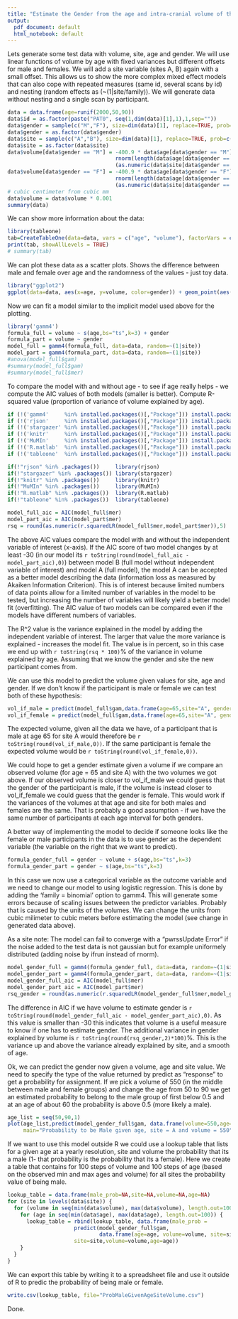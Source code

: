 ```yaml
---
title: "Estimate the Gender from the age and intra-cranial volume of the brain"
output:
  pdf_document: default
  html_notebook: default
---
```


Lets generate some test data with volume, site, age and gender. We will use linear functions of volume by age with fixed variances but different offsets for male and females. We will add a site variable (sites A, B) again with a small offset. This allows us to show the more complex mixed effect models that can also  cope with repeated measures (same id, several scans by id) and nesting (random effects as (~(1|site/family)). We will generate data without nesting and a single scan by participant.

```r
data = data.frame(age=runif(2000,50,90))
data$id = as.factor(paste("PAT0", seq(1,dim(data)[1],1),1,sep=""))
data$gender = sample(c("M","F"), size=dim(data)[1], replace=TRUE, prob=c(0.5,0.5))
data$gender = as.factor(data$gender)
data$site = sample(c("A","B"), size=dim(data)[1], replace=TRUE, prob=c(0.5,0.5))
data$site = as.factor(data$site)
data$volume[data$gender == "M"] = -400.9 * data$age[data$gender == "M"] + 600000 +
                                  rnorm(length(data$age[data$gender == "M"]), 0, 21000) +
                                  (as.numeric(data$site[data$gender == "M"]) * 100);
data$volume[data$gender == "F"] = -400.9 * data$age[data$gender == "F"] + 550000 + 
                                  rnorm(length(data$age[data$gender == "F"]), 0, 18000) +
                                  (as.numeric(data$site[data$gender == "F"]) * 100);
# cubic centimeter from cubic mm
data$volume = data$volume * 0.001
summary(data)
```

We can show more information about the data:
```r
library(tableone)
tab=CreateTableOne(data=data, vars = c("age", "volume"), factorVars = c("gender", "site"), strata=c("gender","site"))
print(tab, showAllLevels = TRUE)
# summary(tab)
```

We can plot these data as a scatter plots. Shows the difference between male and female over age and the randomness of the values - just toy data.

```r
library("ggplot2")
ggplot(data=data, aes(x=age, y=volume, color=gender)) + geom_point(aes(color=gender)) + geom_smooth(se=TRUE, aes(fill=gender)) + geom_rug()
```


Now we can fit a model similar to the implicit model used above for the plotting.

```r
library('gamm4')
formula_full = volume ~ s(age,bs="ts",k=3) + gender
formula_part = volume ~ gender
model_full = gamm4(formula_full, data=data, random=~(1|site))
model_part = gamm4(formula_part, data=data, random=~(1|site))
#anova(model_full$gam)
#summary(model_full$gam)
#summary(model_full$mer)
```

To compare the model with and without age - to see if age really helps - we compute the AIC values of both models (smaller is better). Compute R-squared value (proportion of variance of volume explained by age).
```r
if (!('gamm4'     %in% installed.packages()[,"Package"])) install.packages('gamm4')
if (!('rjson'     %in% installed.packages()[,"Package"])) install.packages('rjson')
if (!('stargazer' %in% installed.packages()[,"Package"])) install.packages('stargazer')
if (!('knitr'     %in% installed.packages()[,"Package"])) install.packages('knitr')
if (!('MuMIn'     %in% installed.packages()[,"Package"])) install.packages('MuMIn')
if (!('R.matlab'  %in% installed.packages()[,"Package"])) install.packages('R.matlab')
if (!('tableone'  %in% installed.packages()[,"Package"])) install.packages('tableone')

if(!"rjson" %in% .packages())     library(rjson)
if(!"stargazer" %in% .packages()) library(stargazer)
if(!"knitr" %in% .packages())     library(knitr)
if(!"MuMIn" %in% .packages())     library(MuMIn)
if(!"R.matlab" %in% .packages())  library(R.matlab)
if(!"tableone" %in% .packages())  library(tableone)

model_full_aic = AIC(model_full$mer)
model_part_aic = AIC(model_part$mer)
rsq = round(as.numeric(r.squaredLR(model_full$mer,model_part$mer)),5)
```

The above AIC values compare the model with and without the independent variable of interest (x-axis). If the AIC score of two model changes by at least -30 (in our model its `r toString(round(model_full_aic - model_part_aic),0)`) between model B (full model without independent variable of interest) and model A (full model), the model A can be accepted as a better model describing the data (information loss as measured by Akaiken Information Criterion). This is of interest because limited numbers of data points allow for a limited number of variables in the model to be tested, but increasing the number of variables will likely yield a better model fit (overfitting). The AIC value of two models can be compared even if the models have different numbers of variables.

The R^2 value is the variance explained in the model by adding the independent variable of interest. The larger that value the more variance is explained - increases the model fit. The value is in percent, so in this case we end up with `r toString(rsq * 100)`% of the variance in volume explained by age. Assuming that we know the gender and site the new participant comes from.

We can use this model to predict the volume given values for site, age and gender. If we don't know if the participant is male or female we can test both of these hypothesis:
```r
vol_if_male = predict(model_full$gam,data.frame(age=65,site="A", gender="M"))
vol_if_female = predict(model_full$gam,data.frame(age=65,site="A", gender="F"))
```
The expected volume, given all the data we have, of a participant that is male at age 65 for site A would therefore be `r toString(round(vol_if_male,0))`. If the same participant is female the expected volume would be `r toString(round(vol_if_female,0))`.

We could hope to get a gender estimate given a volume if we compare an observed volume (for age = 65 and site A) with the two volumes we got above. If our observed volume is closer to vol_if_male we could guess that the gender of the participant is male, if the volume is instead closer to vol_if_female we could guess that the gender is female. This would work if the variances of the volumes at that age and site for both males and females are the same. That is probably a good assumption - if we have the same number of participants at each age interval for both genders.

A better way of implementing the model to decide if someone looks like the female or male participants in the data is to use gender as the dependent variable (the variable on the right that we want to predict).
```r
formula_gender_full = gender ~ volume + s(age,bs="ts",k=3)
formula_gender_part = gender ~ s(age,bs="ts",k=3)
```
In this case we now use a categorical variable as the outcome variable and we need to change our model to using logistic regression. This is done by adding the 'family = binomial' option to gamm4. This will generate some errors because of scaling issues between the predictor variables. Probably that is caused by the units of the volumes. We can change the units from cubic milimeter to cubic meters before estimating the model (see change in generated data above).

As a site note: The model can fail to converge with a "pwrssUpdate Error" if the noise added to the test data is not gaussian but for example uniformely distributed (adding noise by ifrun instead of rnorm).

```r
model_gender_full = gamm4(formula_gender_full, data=data, random=~(1|site), family = binomial)
model_gender_part = gamm4(formula_gender_part, data=data, random=~(1|site), family = binomial)
model_gender_full_aic = AIC(model_full$mer)
model_gender_part_aic = AIC(model_part$mer)
rsq_gender = round(as.numeric(r.squaredLR(model_gender_full$mer,model_gender_part$mer)),5)
```

The difference in AIC if we have volume to estimate gender is `r toString(round(model_gender_full_aic - model_gender_part_aic),0)`. As this value is smaller than -30 this indicates that volume is a useful measure to know if one has to estimate gender. The additional variance in gender explained by volume is `r toString(round(rsq_gender,2)*100)`%. This is the variance up and above the variance already explained by site, and a smooth of age.

Ok, we can predict the gender now given a volume, age and site value. We need to specify the type of the value returned by predict as "response" to get a probability for assignment. If we pick a volume of 550 (in the middle between male and female groups) and change the age from 50 to 90 we get an estimated probability to belong to the male group of first below 0.5 and at an age of about 60 the probability is above 0.5 (more likely a male).
```r
age_list = seq(50,90,1)
plot(age_list,predict(model_gender_full$gam, data.frame(volume=550,age=age_list,site="A"), type="response"), 
     main="Probability to be Male given age, site = A and volume = 550")
```

If we want to use this model outside R we could use a lookup table that lists for a given age at a yearly resolution, site and volume the probability that its a male (1- that probability is the probability that its a female). Here we create a table that contains for 100 steps of volume and 100 steps of age (based on the observed min and max ages and volume) for all sites the probability value of being male. 

```r
lookup_table = data.frame(male_prob=NA,site=NA,volume=NA,age=NA)
for (site in levels(data$site)) {
  for (volume in seq(min(data$volume), max(data$volume), length.out=100)) {
    for (age in seq(min(data$age), max(data$age), length.out=100)) {
      lookup_table = rbind(lookup_table, data.frame(male_prob = 
                     predict(model_gender_full$gam, 
                             data.frame(age=age, volume=volume, site=site), type="response"), 
                     site=site,volume=volume,age=age))      
    }
  }
}
```

We can export this table by writing it to a spreadsheet file and use it outside of R to predic the probability of being male or female.
```r
write.csv(lookup_table, file="ProbMaleGivenAgeSiteVolume.csv")
```

Done.
